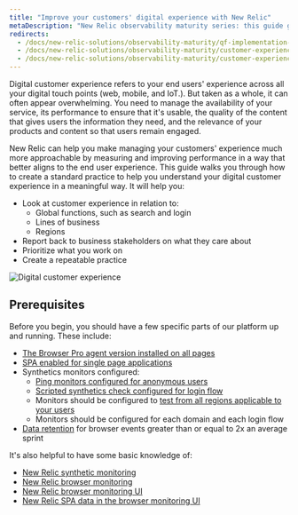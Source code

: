 ```yaml
---
title: "Improve your customers' digital experience with New Relic" 
metaDescription: "New Relic observability maturity series: this guide gives you a quality foundation for optimizing your web application's performance to improve your customer experience."
redirects:
  - /docs/new-relic-solutions/observability-maturity/qf-implementation-guide
  - /docs/new-relic-solutions/observability-maturity/customer-experience/quality-foundation-implementation-guide
  - /docs/new-relic-solutions/observability-maturity/customer-experience/customer-experience-quality-foundation-guide
---
```



Digital customer experience refers to your end users' experience across all your digital touch points (web, mobile, and IoT.). But taken as a whole, it can often appear overwhelming. You need to manage the availability of your service, its performance to ensure that it's usable, the quality of the content that gives users the information they need, and the relevance of your products and content so that users remain engaged.

New Relic can help you make managing your customers' experience much more approachable by measuring and improving performance in a way that better aligns to the end user experience. This guide walks you through how to create a standard practice to help you understand your digital customer experience in a meaningful way. It will help you:

* Look at customer experience in relation to:
  * Global functions, such as search and login
  * Lines of business
  * Regions
* Report back to business stakeholders on what they care about
* Prioritize what you work on
* Create a repeatable practice

<img
  title="Digital Customer Experience (DCX): What you can measure with New Relic"
  alt="Digital customer experience"
  src={cxWhatYouCanMeasureNr}
/>

## Prerequisites

Before you begin, you should have a few specific parts of our platform up and running. These include: 

* [The Browser Pro agent version installed on all pages](/docs/browser/browser-monitoring/installation)
* [SPA enabled for single page applications](/docs/new-relic-solutions/best-practices-guides/full-stack-observability/browser-monitoring-best-practices-guide/#how-to-do-it)
* Synthetics monitors configured:
  * [Ping monitors configured for anonymous users](/docs/synthetics/synthetic-monitoring/using-monitors/add-edit-monitors)
  * [Scripted synthetics check configured for login flow](/docs/synthetics/synthetic-monitoring/using-monitors/store-secure-credentials-scripted-browsers-api-tests)
  * Monitors should be configured to [test from all regions applicable to your users](/docs/synthetics/synthetic-monitoring/using-monitors/add-edit-monitors/#setting-location)
  * Monitors should be configured for each domain and each login flow
* [Data retention](/docs/data-apis/manage-data/manage-data-retention) for browser events greater than or equal to 2x an average sprint

It's also helpful to have some basic knowledge of: 

* [New Relic synthetic monitoring](/docs/synthetics/synthetic-monitoring/getting-started/get-started-synthetic-monitoring/)
* [New Relic browser monitoring](/docs/browser/browser-monitoring/getting-started/)
* [New Relic browser monitoring UI](/docs/browser/browser-monitoring/getting-started/introduction-browser-monitoring/)
* [New Relic SPA data in the browser monitoring UI](/docs/browser/single-page-app-monitoring/use-spa-data/view-spa-data-browser-ui/)



